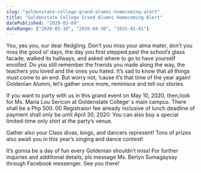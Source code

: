 ```yaml
---
slug: "goldenstate-college-grand-alumni-homecoming-alert"
title: "Goldenstate College Grand Alumni Homecoming Alert"
datePublished: "2020-03-09"
dateRange: ["2020-05-10", "2020-04-30", "2025-01-01"]
---
```


<!--- content start --->

You, yes you, our dear fledgling. Don’t you miss your alma mater, don’t you miss the good ol’ days, the day you first stepped past the school’s glass facade, walked its hallways, and asked where to go to have yourself enrolled. Do you still remember the friends you made along the way, the teachers you loved and the ones you hated. It’s sad to know that all things must come to an end. But worry not, ’cause it’s that time of the year again! Goldenian Alumni, let’s gather once more, reminisce and tell our stories.

If you want to party with us in this grand event on May 10, 2020, then,look for Ms. Maria Lou Sericon at Goldenstate College’ s main campus. There shall be a Php 500. 00 Registraion fee already inclusive of lunch deadline of payment shall only be until April 30, 2020. You can also buy a special limited-time only shirt at the party’s venue.

Gather also your Class divas, kings, and dancers represent! Tons of prizes also await you in this year’s singing and dance contest!

It’s gonna be a day of fun every Goldenian shouldn’t miss!
For further inquiries and additional details, pls message Ms. Berlyn Sumagaysay through Facebook messenger.
See you there!

<!--- content end --->